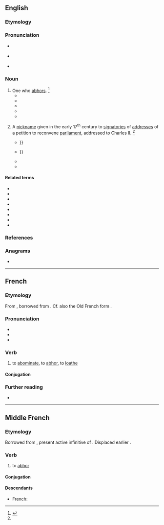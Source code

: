 ==English==

===Etymology===
{{suffix|en|abhor|er|id2=agent noun}}

===Pronunciation===
* {{a|UK}} {{IPA|/əbˈhɔː.ɹə/|lang=en}}
* {{a|US}} {{IPA|/æbˈhɔɹ.ɚ/|lang=en}}
* {{audio|en-us-abhorrer.ogg|Audio (US)|lang=en}}

===Noun===
{{en-noun}}

# One who [[abhors]]. {{defdate|Early 17<sup>th</sup> century.}}<ref name=SOED>{{R:SOED5|page=4}}</ref>
#* {{quote-book|lang=en|year=1839|author=Jeremy Bentham|editor=John Bowring|title=The works of Jeremy Bentham, now first collected; under the superintendence of his executor, John Bowring|page=450|passage=Be they what they may, the barbarities of the Catholics of those times had their limits: but of this '''abhorrer''' of Catholic barbarities, the barbarity has, in respect of the number of intended victims, no limits other than those of time.}}
#* {{quote-book|lang=en|year=1948|author=Joseph Wood Krutch|title=Henry David Thoreau|page=236|passage=The “even be killed” is not comic, for Thoreau the individualist must have found it in theory as difficult to imagine himself dying for others as Thoreau the '''abhorrer''' of violence found it difficult to imagine himself killing another individual.}}
#* {{quote-book|lang=en|year=1959|author=Dorothy Sterling|title=Mary Jane|page=83|passage=Hate, detester, '''abhorrer'''. Enemy, ennemi. With her tongue curled over her lip, she copied them in her notebook, then made them into sentences.}}
#* {{quote-book|lang=en|year=1970|author=Robert Leckie|title=Warfare|page=128|passage=Thus, chiefly through the efforts of this lover of peace and '''abhorrer''' of war, the art of maiming and killing became ever more efficient.}}
#* {{quote-book|lang=en|year=1999|author=Guy A. J. Tops [[et alios]]|title=Thinking English Grammar: to honour Xavier Dekeyser|page=59|passage=The problem of usage comes in for '''abhorrer''' in various ways: There are 63 entries with the root abhor, including 3 '''abhorrer''', 17 abhorrence.}}
# {{lb|en|historical|sometimes|capitalized}} A [[nickname]] given in the early 17<sup>th</sup> century to [[signatories]] of [[addresses]] of a petition to reconvene [[parliament]], addressed to Charles II. {{defdate|Early 17<sup>th</sup> century.}}<ref name=SOED/>
#* {{quote-book|lang=en|year=1890|author=Thomas de Quincey|editor=David Masson|title=The Collected Writings of Thomas de Quincey|page=389|passage=Pretty much as Lincoln is thus supposed to arise out of the word ''fleas'', so (according to Rapin) do the words Whig and Tory arise out of ''addresser'' and '''''abhorrer'''''{{...}}}}
#* {{quote-book|lang=en|year=1949|author=Felix Morley|title=The Power in the People|page=76|passage=Whether “Petitioner” or '''“Abhorrer”''', his opinion was asked and use of his undistinguished name was requested {{...}}}}
#* {{quote-book|lang=en|year=1966|author=Robert Gourlay|title=General Introduction to Statistical Account of Upper Canada=page=1|passage=He might be assimilated to a madman, but the honourable Gentleman himself was an '''abhorrer''', and an '''abhorrer''' could not reason.}}
#* {{quote-book|lang=en|year=1999|author=Guy A. J. Tops [[et alios]]|title=Thinking English Grammar: to honour Xavier Dekeyser|page=59|passage=The terms ''petitioners'' and '''''abhorrers''''' in this context were later superseded by Whig and Tory.}}

====Related terms====
* {{l|en|abhor}}
* {{l|en|abhorred}}
* {{l|en|abhorrence}}
* {{l|en|abhorrency}}
* {{l|en|abhorrent}}
* {{l|en|abhorrently}}
* {{l|en|abhorrible}}
* {{l|en|abhorring}}

===References===
<references/>

===Anagrams===
* {{anagrams|en|a=abehorrr|harborer}}

----

==French==

===Etymology===
From {{inh|fr|frm|abhorrer}}, borrowed from {{bor|fr|la|abhorreo|abhorreo, abhorrere}}. Cf. also the Old French form {{m|fro|avourrir}}.

===Pronunciation===
* {{fr-IPA}}
* {{audio|Fr-Paris--abhorrer.ogg|Audio (Paris)|lang=fr}}
* {{audio|Fr-abhorrer.ogg|Audio|lang=fr}}

===Verb===
{{fr-verb}}

# to [[abominate]], to [[abhor]], to [[loathe]]

====Conjugation====
{{fr-conj-auto}}

===Further reading===
* {{R:TLFi}}

----

==Middle French==

===Etymology===
{{defdate|1327}} Borrowed from {{bor|frm|la|abhorrēre}}, present active infinitive of {{m|la|abhorreō}}. Displaced earlier {{m|fro|avourrir}}.

===Verb===
{{head|frm|verb}}

# to [[abhor]]

====Conjugation====
{{frm-conj-er|abhorr}}

====Descendants====
* French: {{l|fr|abhorrer}}